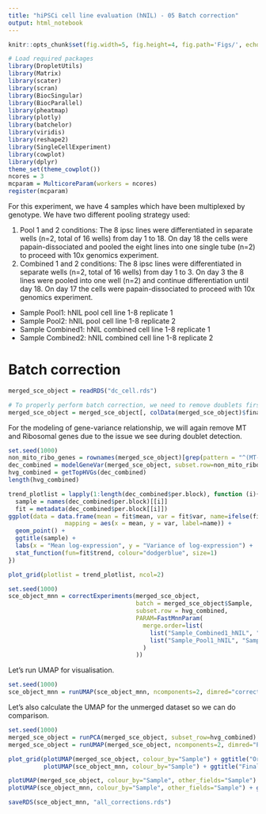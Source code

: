 ```yaml
---
title: "hiPSCi cell line evaluation (hNIL) - 05 Batch correction"
output: html_notebook
---
```


```r
knitr::opts_chunk$set(fig.width=5, fig.height=4, fig.path='Figs/', echo=FALSE, warning=FALSE, message=FALSE)
```

```r
# Load required packages
library(DropletUtils)
library(Matrix)
library(scater) 
library(scran)
library(BiocSingular)
library(BiocParallel)
library(pheatmap)
library(plotly)
library(batchelor)
library(viridis)
library(reshape2)
library(SingleCellExperiment)
library(cowplot)
library(dplyr)
theme_set(theme_cowplot())
ncores = 3
mcparam = MulticoreParam(workers = ncores)
register(mcparam)
```

For this experiment, we have 4 samples which have been multiplexed by genotype. We have two different pooling strategy used:

 1. Pool 1 and 2 conditions: The 8 ipsc lines were differentiated in separate wells (n=2, total of 16 wells) from day 1 to 18. On day 18 the cells were papain-dissociated and pooled the eight lines into one single tube (n=2) to proceed with 10x genomics experiment.
 2. Combined 1 and 2 conditions: The 8 ipsc lines were differentiated in separate wells (n=2, total of 16 wells) from day 1 to 3.  On day 3 the 8 lines were pooled into one well (n=2) and continue differentiation until day 18.  On day 17 the cells were papain-dissociated to proceed with 10x genomics experiment.

- Sample Pool1: hNIL pool cell line 1-8 replicate 1
- Sample Pool2: hNIL pool cell line 1-8 replicate 2
- Sample Combined1: hNIL combined cell line 1-8 replicate 1
- Sample Combined2: hNIL combined cell line 1-8 replicate 2

# Batch correction

```r
merged_sce_object = readRDS("dc_cell.rds")

# To properly perform batch correction, we need to remove doublets first
merged_sce_object = merged_sce_object[, colData(merged_sce_object)$final_doublet_call == "Singlet"]
```

For the modeling of gene-variance relationship, we will again remove MT and Ribosomal genes due to the issue we see during doublet detection.

```r
set.seed(1000)
non_mito_ribo_genes = rownames(merged_sce_object)[grep(pattern = "^(MT-|RP[LS]|MALAT1)", rownames(merged_sce_object), invert = TRUE)]
dec_combined = modelGeneVar(merged_sce_object, subset.row=non_mito_ribo_genes, block=merged_sce_object$Sample)
hvg_combined = getTopHVGs(dec_combined)
length(hvg_combined)
```

```r
trend_plotlist = lapply(1:length(dec_combined$per.block), function (i){
  sample = names(dec_combined$per.block)[[i]]
  fit = metadata(dec_combined$per.block[[i]])
ggplot(data = data.frame(mean = fit$mean, var = fit$var, name=ifelse(fit$mean > 4 | fit$var > 2, names(fit$mean), NA)),
                mapping = aes(x = mean, y = var, label=name)) +
  geom_point() +
  ggtitle(sample) +
  labs(x = "Mean log-expression", y = "Variance of log-expression") +
  stat_function(fun=fit$trend, colour="dodgerblue", size=1)
})

plot_grid(plotlist = trend_plotlist, ncol=2)
```

```r
set.seed(1000)
sce_object_mnn = correctExperiments(merged_sce_object, 
                                    batch = merged_sce_object$Sample,
                                    subset.row = hvg_combined,
                                    PARAM=FastMnnParam(
                                      merge.order=list(
                                        list("Sample_Combined1_hNIL", "Sample_Combined2_hNIL"),
                                        list("Sample_Pool1_hNIL", "Sample_Pool2_hNIL")
                                      )
                                    ))
```

Let's run UMAP for visualisation.

```r
set.seed(1000)
sce_object_mnn = runUMAP(sce_object_mnn, ncomponents=2, dimred="corrected", spread = 1, min_dist = 0.4)
```

Let's also calculate the UMAP for the unmerged dataset so we can do comparison.

```r
set.seed(1000)
merged_sce_object = runPCA(merged_sce_object, subset_row=hvg_combined)
merged_sce_object = runUMAP(merged_sce_object, ncomponents=2, dimred="PCA", spread = 1, min_dist = 0.4)
```

```r
plot_grid(plotUMAP(merged_sce_object, colour_by="Sample") + ggtitle("Original"), 
          plotUMAP(sce_object_mnn, colour_by="Sample") + ggtitle("Final"))
```

```r
plotUMAP(merged_sce_object, colour_by="Sample", other_fields="Sample") + ggtitle("Original") + facet_wrap(~Sample) + theme(legend.position = "none")
plotUMAP(sce_object_mnn, colour_by="Sample", other_fields="Sample") + ggtitle("Final") + facet_wrap(~Sample) + theme(legend.position = "none")
```



```r
saveRDS(sce_object_mnn, "all_corrections.rds")
```


